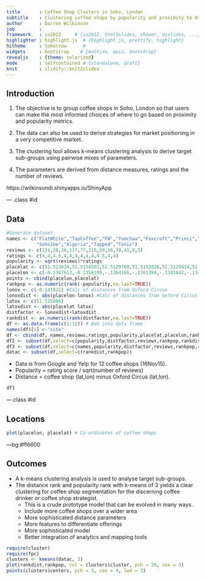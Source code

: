 ```yaml
---
title       : Coffee Shop Clusters in Soho, London
subtitle    : Clustering coffee shops by popularity and proximity to Oxford Circus
author      : Darren Wilkinson
job         : 
framework   : io2012     # {io2012, html5slides, shower, dzslides, ...}
highlighter : highlight.js  # {highlight.js, prettify, highlight}
hitheme     : tomorrow      # 
widgets     : bootstrap    # {mathjax, quiz, bootstrap}
revealjs    : {theme: solarized}
mode        : selfcontained # {standalone, draft}
knit        : slidify::knit2slides
---
```

<style>
.title-slide {
  background-color: #ff6600; /* #EDE0CF; ; #CA9F9D*/
}

.title-slide hgroup > h1{
 font-family: 'Calibri', 'Helvetica', sanserif; 
}

</style>

## Introduction


1. The objective is to group coffee shops in Soho, London so that users can make the most informed choices of where to go based on proximity and popularity metrics.

2. The data can also be used to derive strategies for market positioning in a very competitive market.

3. The clustering tool allows k-means clustering analysis to derive target sub-groups using pairwise mixes of parameters. 

4. The parameters are derived from distance measures, ratings and the number of reviews.

https://wilkinsondi.shinyapps.io/ShinyApp


--- .class #id 

## Data
```r
#Generate dataset
names <- c("FlatWhite","TapCoffee","FW","Yumchaa","Foxcroft","Princi","Sacred","SohoGrind",
           "SohoJoe","Algeria","Tapped","Tonic")
reviews <- c(131,28,30,117,77,215,59,16,38,41,8,5)
ratings <- c(4,4,4.5,4,4,4,4,4,4,4.5,4,4)
popularity <- sqrt(reviews)*ratings
placelat <- c(51.513634,51.5154582,51.5129769,51.5152026,51.5129414,51.513846,51.5129446,51.5121446,51.5142755,51.5129833,51.5154582,51.5108185)
placelon <- c(-0.1347613,-0.1358109,-.1364166,-.1361384,-.1341842,-.134522,-.138911,-.1383674,-.1326885,-.1322946,-.1358109,-.1357307)
points <- cbind(placelon,placelat)
rankpop <- as.numeric(rank(-popularity,na.last=TRUE))
lonox <- c(-0.141921) #Calc of distances from Oxford Circus
lonoxdist <- abs(placelon-lonox) #Calc of distances from Oxford Circus
latox <- c(51.515006)
latoxdist <- abs(placelat-latox)
distfactor <- lonoxdist+latoxdist
rankdist <- as.numeric(rank(distfactor,na.last=TRUE))
df <- as.data.frame(c(1:12)) # Add into data frame
names(df)[1] <-"site"
df <- cbind(df, names,reviews,ratings,popularity,placelat,placelon,rankpop,distfactor,rankdist)
df2 <- subset(df,select=c(popularity,distfactor,reviews,rankpop,rankdist))
df3 <- subset(df,select=c(names,popularity,distfactor,reviews,rankpop,rankdist))
datac <- subset(df,select=c(rankdist,rankpop))
```

- Data is from Google and Yelp for 12 coffee shops (16Nov15).
- Popularity = rating score / sqrt(number of reviews)
- Distance = coffee shop (lat,lon) minus Oxford Circus (lat,lon).
```r
df3
```

---.class #id

## Locations
```r
plot(placelon, placelat) # Co-ordinates of coffee shops
```

---bg:#ff6600

## Outcomes
- A k-means clustering analysis is used to analyse target sub-groups.
- The distance rank and popularity rank with k-means of 3 yields a clear clustering for coffee shop segmentation for the discerning coffee drinker or coffee shop strategist. 
    - This is a crude prototype model that can be evolved in many ways.
    - Include more coffee shops over a wider area
    - More sophisticated distance parameters
    - More features to differentiate offerings
    - More sophisticated model
    - Better integration of analytics and mapping tools


```r
require(cluster)
require(fpc)
clusters <- kmeans(datac, 3)
plot(rankdist,rankpop, col = clusters$cluster, pch = 20, cex = 3)
points(clusters$centers, pch = 3, cex = 4, lwd = 3)

```







